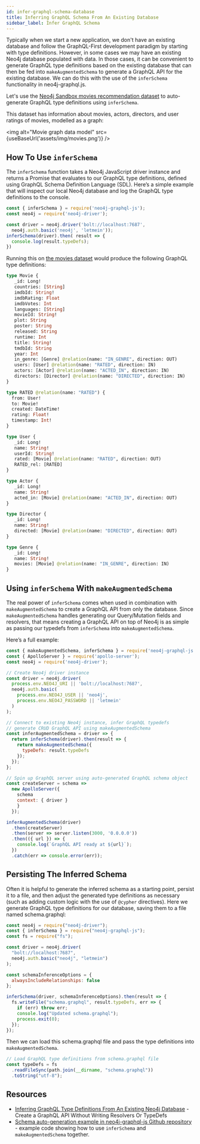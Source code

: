 ```yaml
---
id: infer-graphql-schema-database
title: Inferring GraphQL Schema From An Existing Database
sidebar_label: Infer GraphQL Schema
---
```



Typically when we start a new application, we don't have an existing database and follow the GraphQL-First development paradigm by starting with type definitions. However, in some cases we may have an existing Neo4j database populated with data. In those cases, it can be convenient to generate GraphQL type definitions based on the existing database that can then be fed into `makeAugmentedSchema` to generate a GraphQL API for the existing database. We can do this with the use of the `inferSchema` functionality in neo4j-graphql.js.

Let's use the [Neo4j Sandbox movies recommendation dataset](https://neo4j.com/sandbox?usecase=recommendations) to auto-generate GraphQL type definitions using `inferSchema`.

This dataset has information about movies, actors, directors, and user ratings of movies, modelled as a graph:

<img alt="Movie graph data model" src={useBaseUrl('assets/img/movies.png')} />

## How To Use `inferSchema`

The `inferSchema` function takes a Neo4j JavaScript driver instance and returns a Promise that evaluates to our GraphQL type definitions, defined using GraphQL Schema Definition Language (SDL). Here’s a simple example that will inspect our local Neo4j database and log the GraphQL type definitions to the console.

```js
const { inferSchema } = require('neo4j-graphql-js');
const neo4j = require('neo4j-driver');

const driver = neo4j.driver('bolt://localhost:7687',
  neo4j.auth.basic('neo4j', 'letmein'));
inferSchema(driver).then( result => {
  console.log(result.typeDefs);
})
```

Running this on [the movies dataset](https://neo4j.com/sandbox?usecase=recommendations) would produce the following GraphQL type definitions:

```graphql
type Movie {
   _id: Long!
   countries: [String]
   imdbId: String!
   imdbRating: Float
   imdbVotes: Int
   languages: [String]
   movieId: String!
   plot: String
   poster: String
   released: String
   runtime: Int
   title: String!
   tmdbId: String
   year: Int
   in_genre: [Genre] @relation(name: "IN_GENRE", direction: OUT)
   users: [User] @relation(name: "RATED", direction: IN)
   actors: [Actor] @relation(name: "ACTED_IN", direction: IN)
   directors: [Director] @relation(name: "DIRECTED", direction: IN)
}

type RATED @relation(name: "RATED") {
  from: User!
  to: Movie!
  created: DateTime!
  rating: Float!
  timestamp: Int!
}

type User {
   _id: Long!
   name: String!
   userId: String!
   rated: [Movie] @relation(name: "RATED", direction: OUT)
   RATED_rel: [RATED]
}

type Actor {
   _id: Long!
   name: String!
   acted_in: [Movie] @relation(name: "ACTED_IN", direction: OUT)
}

type Director {
   _id: Long!
   name: String!
   directed: [Movie] @relation(name: "DIRECTED", direction: OUT)
}

type Genre {
   _id: Long!
   name: String!
   movies: [Movie] @relation(name: "IN_GENRE", direction: IN)
}
```

## Using `inferSchema` With `makeAugmentedSchema`

The real power of `inferSchema` comes when used in combination with `makeAugmentedSchema` to create a GraphQL API from only the database. Since `makeAugmentedSchema` handles generating our Query/Mutation fields and resolvers, that means creating a GraphQL API on top of Neo4j is as simple as passing our typedefs from `inferSchema` into `makeAugmentedSchema`.

Here’s a full example:

```js
const { makeAugmentedSchema, inferSchema } = require('neo4j-graphql-js');
const { ApolloServer } = require('apollo-server');
const neo4j = require('neo4j-driver');

// Create Neo4j driver instance
const driver = neo4j.driver(
  process.env.NEO4J_URI || 'bolt://localhost:7687',
  neo4j.auth.basic(
    process.env.NEO4J_USER || 'neo4j',
    process.env.NEO4J_PASSWORD || 'letmein'
  )
);

// Connect to existing Neo4j instance, infer GraphQL typedefs
// generate CRUD GraphQL API using makeAugmentedSchema
const inferAugmentedSchema = driver => {
  return inferSchema(driver).then(result => {
    return makeAugmentedSchema({
      typeDefs: result.typeDefs
    });
  });
};

// Spin up GraphQL server using auto-generated GraphQL schema object
const createServer = schema =>
  new ApolloServer({
    schema
    context: { driver }
    }
  });

inferAugmentedSchema(driver)
  .then(createServer)
  .then(server => server.listen(3000, '0.0.0.0'))
  .then(({ url }) => {
    console.log(`GraphQL API ready at ${url}`);
  })
  .catch(err => console.error(err));
```

## Persisting The Inferred Schema

Often it is helpful to generate the inferred schema as a starting point, persist it to a file, and then adjust the generated type definitions as necessary (such as adding custom logic with the use of `@cypher` directives). Here we generate GraphQL type definitions for our database, saving them to a file named schema.graphql:

```js
const neo4j = require("neo4j-driver");
const { inferSchema } = require("neo4j-graphql-js");
const fs = require("fs");

const driver = neo4j.driver(
  "bolt://localhost:7687",
  neo4j.auth.basic("neo4j", "letmein")
);

const schemaInferenceOptions = {
  alwaysIncludeRelationships: false
};

inferSchema(driver, schemaInferenceOptions).then(result => {
  fs.writeFile("schema.graphql", result.typeDefs, err => {
    if (err) throw err;
    console.log("Updated schema.graphql");
    process.exit(0);
  });
});
```

Then we can load this schema.graphql file and pass the type definitions into `makeAugmentedSchema`.

```js
// Load GraphQL type definitions from schema.graphql file
const typeDefs = fs
  .readFileSync(path.join(__dirname, "schema.graphql"))
  .toString("utf-8");
```

## Resources

- [Inferring GraphQL Type Definitions From An Existing Neo4j Database](https://blog.grandstack.io/inferring-graphql-type-definitions-from-an-existing-neo4j-database-dadca2138b25) - Create a GraphQL API Without Writing Resolvers Or TypeDefs
- [Schema auto-generation example in neo4j-graphql-js Github repository](https://github.com/neo4j-graphql/neo4j-graphql-js/blob/master/example/autogenerated/autogen.js) - example code showing how to use `inferSchema` and `makeAugmentedSchema` together.

<FeedbackWidget />